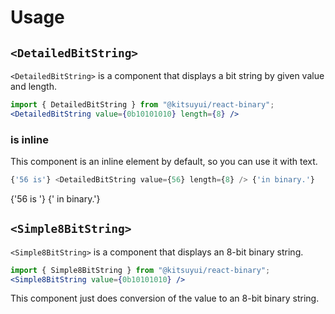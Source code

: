 
# Usage

## `<DetailedBitString>`

`<DetailedBitString>` is a component that displays a bit string by given value and length.

```jsx
import { DetailedBitString } from "@kitsuyui/react-binary";
<DetailedBitString value={0b10101010} length={8} />
```

<Story name="default" description="Default usage of DetailedBitString component">
  <DetailedBitString value={0b10101010} length={8} />
</Story>

### is inline

This component is an inline element by default, so you can use it with text.

```jsx
{'56 is'} <DetailedBitString value={56} length={8} /> {'in binary.'}
```

<Story name="inline" description="Inline usage of DetailedBitString component">
  {'56 is '} <DetailedBitString value={56} length={8} /> {' in binary.'}
</Story>


## `<Simple8BitString>`

`<Simple8BitString>` is a component that displays an 8-bit binary string.

```jsx
import { Simple8BitString } from "@kitsuyui/react-binary";
<Simple8BitString value={0b10101010} />
```

<Story name="simple8bit" description="Simple usage of Simple8BitString component">
  <Simple8BitString value={0b10101010} />
</Story>

This component just does conversion of the value to an 8-bit binary string.
